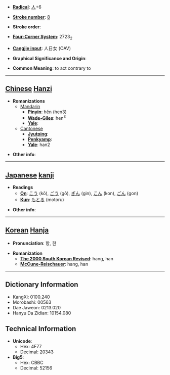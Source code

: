 * '''[[Wiktionary:Chinese radical index| Radical]]''': [[Wiktionary:Chinese radical index 人|人]]+6

* '''[[Wiktionary:Chinese total strokes index|Stroke number]]''': [[Wiktionary:Chinese total strokes index 8|8]]

* '''Stroke order''': 

* '''[[Wiktionary:Chinese four corner index|Four-Corner System]]''': 2723<sub>2</sub>

* '''[[Wiktionary:Chinese Cangjie index|Cangjie input]]''': 人日女 (OAV)

* '''Graphical Significance and Origin''': 

* '''Common Meaning''': to act contrary to

----

== [[Chinese]] [[Hanzi]] ==

* '''Romanizations'''
** [[Mandarin]]
*** '''[[Pinyin]]''': hěn (hen3)
*** '''[[Wade-Giles]]''': hen<sup>3</sup>
*** '''[[Yale]]''': 
**[[Cantonese]]
***'''[[Jyutping]]''':
***'''[[Penkyamp]]''': 
***'''[[Yale]]''': han2

* '''Other info''': 

----

== [[Japanese]] [[kanji]] ==

* '''Readings'''
** '''[[On]]''': [[こう]] (kō), [[ごう]] (gō), [[ぎん]] (gin), [[こん]] (kon), [[ごん]] (gon)
** '''[[Kun]]''': [[もとる]] (motoru)

* '''Other info''':  

----

== [[Korean]] [[Hanja]] ==

* '''Pronunciation''': 항, 한

* '''Romanization'''
** '''[[The 2000 South Korean Revised Romanization|The 2000 South Korean Revised]]''': hang, han
** '''[[McCune-Reischauer]]''': hang, han

----

== Dictionary Information ==

* KangXi: 0100.240
* Morobashi: 00563
* Dae Jaweon: 0213.020
* Hanyu Da Zidian: 10154.080

== Technical Information ==

* '''Unicode''':
** Hex: 4F77
** Decimal: 20343
* '''Big5''':
** Hex: CBBC
** Decimal: 52156